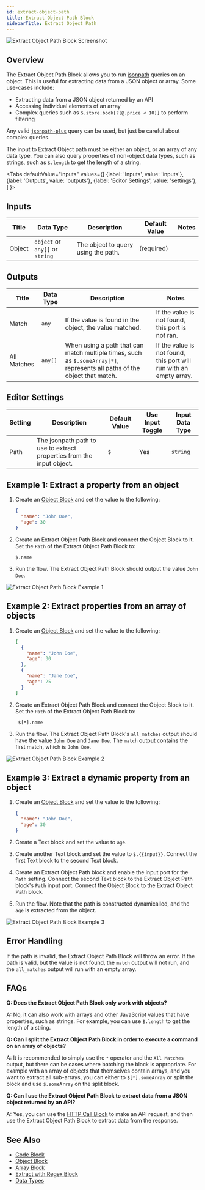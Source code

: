 ```yaml
---
id: extract-object-path
title: Extract Object Path Block
sidebarTitle: Extract Object Path
---
```



![Extract Object Path Block Screenshot](./assets/extract-object-path-block.png)

## Overview

The Extract Object Path Block allows you to run [jsonpath](https://www.npmjs.com/package/jsonpath-plus) queries on an object. This is useful for extracting data from a JSON object or array. Some use-cases include:

- Extracting data from a JSON object returned by an API
- Accessing individual elements of an array
- Complex queries such as `$.store.book[?(@.price < 10)]` to perform filtering

Any valid [`jsonpath-plus`](https://www.npmjs.com/package/jsonpath-plus) query can be used, but just be careful about complex queries.

The input to Extract Object path must be either an object, or an array of any data type. You can also query properties of non-object data types, such as strings, such as `$.length` to get the length of a string.

<Tabs
  defaultValue="inputs"
  values={[
    {label: 'Inputs', value: 'inputs'},
    {label: 'Outputs', value: 'outputs'},
    {label: 'Editor Settings', value: 'settings'},
  ]
}>

<TabItem value="inputs">

## Inputs

| Title  | Data Type                       | Description                         | Default Value | Notes |
| ------ | ------------------------------- | ----------------------------------- | ------------- | ----- |
| Object | `object` or `any[]` or `string` | The object to query using the path. | (required)    |       |

</TabItem>

<TabItem value="outputs">

## Outputs

| Title       | Data Type | Description                                                                                                               | Notes                                                              |
| ----------- | --------- | ------------------------------------------------------------------------------------------------------------------------- | ------------------------------------------------------------------ |
| Match       | `any`     | If the value is found in the object, the value matched.                                                                   | If the value is not found, this port is not ran.                   |
| All Matches | `any[]`   | When using a path that can match multiple times, such as `$.someArray[*]`, represents all paths of the object that match. | If the value is not found, this port will run with an empty array. |

</TabItem>

<TabItem value="settings">

## Editor Settings

| Setting | Description                                                           | Default Value | Use Input Toggle | Input Data Type |
| ------- | --------------------------------------------------------------------- | ------------- | ---------------- | --------------- |
| Path    | The jsonpath path to use to extract properties from the input object. | `$`           | Yes              | `string`        |

</TabItem>

</Tabs>

## Example 1: Extract a property from an object

1. Create an [Object Block](./object.mdx) and set the value to the following:

   ```json
   {
     "name": "John Doe",
     "age": 30
   }
   ```

2. Create an Extract Object Path Block and connect the Object Block to it. Set the `Path` of the Extract Object Path Block to:

   ```
   $.name
   ```

3. Run the flow. The Extract Object Path Block should output the value `John Doe`.

![Extract Object Path Block Example 1](./assets/extract-object-path-block-example-01.png)

## Example 2: Extract properties from an array of objects

1. Create an [Object Block](./object.mdx) and set the value to the following:

   ```json
   [
     {
       "name": "John Doe",
       "age": 30
     },
     {
       "name": "Jane Doe",
       "age": 25
     }
   ]
   ```

2. Create an Extract Object Path Block and connect the Object Block to it. Set the `Path` of the Extract Object Path Block to:

   ```
    $[*].name
   ```

3. Run the flow. The Extract Object Path Block's `all_matches` output should have the value `John Doe` and `Jane Doe`. The `match` output contains the first match, which is `John Doe`.

![Extract Object Path Block Example 2](./assets/extract-object-path-block-example-02.png)

## Example 3: Extract a dynamic property from an object

1. Create an [Object Block](./object.mdx) and set the value to the following:

   ```json
   {
     "name": "John Doe",
     "age": 30
   }
   ```

2. Create a Text block and set the value to `age`.
3. Create another Text block and set the value to `$.{{input}}`. Connect the first Text block to the second Text block.
4. Create an Extract Object Path block and enable the input port for the `Path` setting. Connect the second Text block to the Extract Object Path block's `Path` input port. Connect the Object Block to the Extract Object Path block.
5. Run the flow. Note that the path is constructed dynamicalled, and the `age` is extracted from the object.

![Extract Object Path Block Example 3](./assets/extract-object-path-block-example-03.png)

## Error Handling

If the path is invalid, the Extract Object Path Block will throw an error. If the path is valid, but the value is not found, the `match` output will not run, and the `all_matches` output will run with an empty array.

## FAQs

**Q: Does the Extract Object Path Block only work with objects?**

A: No, it can also work with arrays and other JavaScript values that have properties, such as strings. For example, you can use `$.length` to get the length of a string.

**Q: Can I split the Extract Object Path Block in order to execute a command on an array of objects?**

A: It is recommended to simply use the `*` operator and the `All Matches` output, but there can be cases where batching the block is appropriate. For example with an array of objects that themselves contain arrays, and you want to extract all sub-arrays, you can either to `$[*].someArray` or split the block and use `$.someArray` on the split block.

**Q: Can I use the Extract Object Path Block to extract data from a JSON object returned by an API?**

A: Yes, you can use the [HTTP Call Block](./http-call.mdx) to make an API request, and then use the Extract Object Path Block to extract data from the response.

## See Also

- [Code Block](./code.mdx)
- [Object Block](./object.mdx)
- [Array Block](./array.mdx)
- [Extract with Regex Block](./extract-with-regex.mdx)
- [Data Types](../user-guide/workflow/data-types.md)

